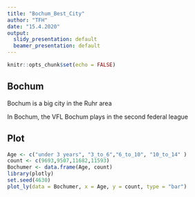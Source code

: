 ```yaml
---
title: "Bochum_Best_City"
author: "TFH"
date: "15.4.2020"
output:
  slidy_presentation: default
  beamer_presentation: default
---
```


```r
knitr::opts_chunk$set(echo = FALSE)
```

## Bochum


Bochum is a big city in the Ruhr area


In Bochum, the VFL Bochum plays in the second federal league

## Plot

```r
Age <- c("under 3 years", "3_to_6","6_to_10", "10_to_14" )
count <- c(9693,9507,11682,11593)
Bochumer <- data.frame(Age, count)
library(plotly)
set.seed(4630)
plot_ly(data = Bochumer, x = Age, y = count, type = "bar")
```